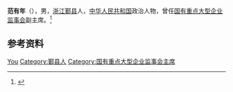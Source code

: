 '''范有年'''（{{bd|1944年|}}），男，[[浙江|浙江]][[鄞县|鄞县]]人，[[中华人民共和国|中华人民共和国]]政治人物，曾任[[国有重点大型企业监事会|国有重点大型企业监事会]]副主席。<ref>{{Cite web|title=范有年|url=http://naoce.sjtu.edu.cn/xz_sy/9223.html|accessdate=2021-02-11|work=上海交通大学船舶海洋与建筑工程学院}}</ref>

== 参考资料 ==
{{reflist}}

{{Authority control}}
{{DEFAULTSORT:Fan范}}
[[Category:范姓|You]]
[[Category:鄞县人|Category:鄞县人]]
[[Category:国有重点大型企业监事会主席|Category:国有重点大型企业监事会主席]]

{{中国人物小作品}}